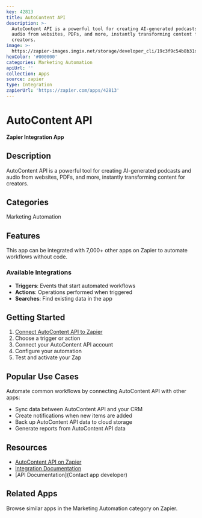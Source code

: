 ```yaml
---
key: 42813
title: AutoContent API
description: >-
  AutoContent API is a powerful tool for creating AI-generated podcasts and
  audio from websites, PDFs, and more, instantly transforming content for
  creators.
image: >-
  https://zapier-images.imgix.net/storage/developer_cli/19c3f9c54b8b31d19d65d725d8f56d34_2.png?auto=format%2Ccompress&ixlib=python-3.0.0&q=50
hexColor: '#000000'
categories: Marketing Automation
apiUrl: ''
collection: Apps
source: zapier
type: Integration
zapierUrl: 'https://zapier.com/apps/42813'
---
```

# AutoContent API

**Zapier Integration App**

## Description

AutoContent API is a powerful tool for creating AI-generated podcasts and audio from websites, PDFs, and more, instantly transforming content for creators.

## Categories

Marketing Automation

## Features

This app can be integrated with 7,000+ other apps on Zapier to automate workflows without code.

### Available Integrations

- **Triggers**: Events that start automated workflows
- **Actions**: Operations performed when triggered
- **Searches**: Find existing data in the app

## Getting Started

1. [Connect AutoContent API to Zapier](https://zapier.com/apps/42813)
2. Choose a trigger or action
3. Connect your AutoContent API account
4. Configure your automation
5. Test and activate your Zap

## Popular Use Cases

Automate common workflows by connecting AutoContent API with other apps:

- Sync data between AutoContent API and your CRM
- Create notifications when new items are added
- Back up AutoContent API data to cloud storage
- Generate reports from AutoContent API data

## Resources

- [AutoContent API on Zapier](https://zapier.com/apps/42813)
- [Integration Documentation](https://zapier.com/apps/42813/integrations)
- [API Documentation](Contact app developer)

## Related Apps

Browse similar apps in the Marketing Automation category on Zapier.
